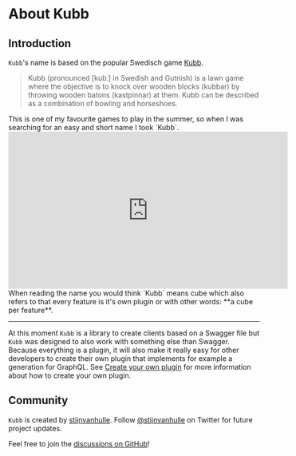 # About Kubb

## Introduction

`Kubb`'s name is based on the popular Swedisch game [Kubb](https://en.wikipedia.org/wiki/Kubb).
<blockquote>
 Kubb (pronounced [kubː] in Swedish and Gutnish) is a lawn game where the objective is to knock over wooden blocks (kubbar) by throwing wooden batons (kastpinnar) at them. Kubb can be described as a combination of bowling and horseshoes. 
</blockquote>
This is one of my favourite games to play in the summer, so when I was searching for an easy and short name I took `Kubb`.
<iframe width="560" height="315" src="https://www.youtube.com/embed/ZisjpAlarhM" title="YouTube video player" frameborder="0" allow="accelerometer; autoplay; clipboard-write; encrypted-media; gyroscope; picture-in-picture; web-share" allowfullscreen></iframe>
When reading the name you would think `Kubb` means cube which also refers to that every feature is it's own plugin or with other words: **a cube per feature**.

<hr/>

At this moment `Kubb` is a library to create clients based on a Swagger file but `Kubb` was designed to also work with something else than Swagger.
Because everything is a plugin, it will also make it really easy for other developers to create their own plugin that implements for example a generation for GraphQL. 
See [Create your own plugin](plugins/customize/plugin) for more information about how to create your own plugin.


## Community

`Kubb` is created by [stijnvanhulle](https://stijnvanhulle.be).
Follow [@stijnvanhulle](https://twitter.com/stijnvanhulle) on Twitter for future project updates.

Feel free to join the [discussions on GitHub](https://github.com/kubb-project/kubb/discussions)!